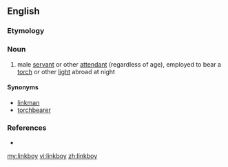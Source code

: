 ==English==

===Etymology===
{{compound|link|t1=torch, light|boy|t2=man, servant|lang=en}}

===Noun===
{{en-noun}}

# male [[servant]] or other [[attendant]] (regardless of age), employed to bear a [[torch]] or other [[light]] abroad at night

====Synonyms====
* [[linkman]]
* [[torchbearer]]

===References===
* {{R:Websters}}

[[my:linkboy]]
[[vi:linkboy]]
[[zh:linkboy]]